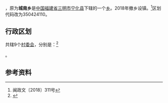 {{中国乡级行政区|35/04/24/201/000
| 行政区全称 = 城南乡
| 景观照片文件名 = 
| 景观照片描述 = 
| 汉语拼音 = 
| 通用拼音 = 
| 注音符號 = 
| 其它标音类型1 = 
| 其它标音1 = 
| 其它标音类型2 = 
| 其它标音2 = 
| 其它语言类型1 = 
| 其它语言地名1 = 
| 其它语言类型2 = 
| 其它语言地名2 = 
| 上级行政区 = [[福建省|福建省]][[宁化县|宁化县]]
| 行政区类别 = [[镇|镇]]
| 总面积 = 
| 户籍人口 = 
| 户籍人口年份 = 
| 常住人口 = 
| 常住人口年份 = 
| 人口密度 = 
| 行政区划 = 
| 官方网站 = 
| 政府驻地 = 
| 邮政编码 = 
| 毗邻行政区 = 
| 位置图文件名 = 
| 位置图描述 = 
}}
'''{{PAGENAMEBASE}}'''，原为'''城南乡'''是[[中华人民共和国|中国]][[福建省|福建省]][[三明市|三明市]][[宁化县|宁化县]]下辖的一个[[乡|乡]]。2018年撤乡设镇。<ref>闽政文〔2018〕311号</ref>区划代码改为350424110。

== 行政区划 ==
{{PAGENAMEBASE}}共辖9个[[村委会|村委会]]，分别是：<ref>{{PRC admin/ref sgc|35/04/24/201/000}}</ref>

{{PRC admin/children|35/04/24/201/000}}。

==参考资料==
{{reflist}}

{{PRC admin/navcat|35/04/24/201/000}}